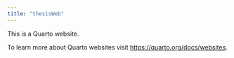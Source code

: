 ```yaml
---
title: "thesisWeb"
---
```


This is a Quarto website.

To learn more about Quarto websites visit <https://quarto.org/docs/websites>.
